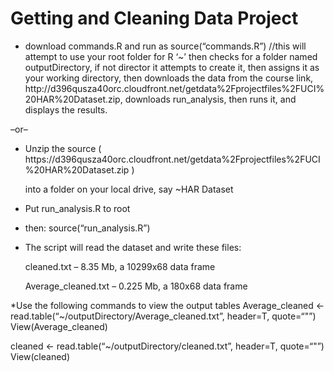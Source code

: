 Getting and Cleaning Data Project
=================================

* download commands.R and run as source("commands.R") //this will attempt to use your root folder for R '~' then checks for a folder named outputDirectory, if not director it attempts to create it, then assigns it as your working directory, then downloads the data from the course link, http://d396qusza40orc.cloudfront.net/getdata%2Fprojectfiles%2FUCI%20HAR%20Dataset.zip, downloads run_analysis, then runs it, and displays the results.

--or--

* Unzip the source
  ( https://d396qusza40orc.cloudfront.net/getdata%2Fprojectfiles%2FUCI%20HAR%20Dataset.zip )

  into a folder on your local drive, say ~\data\UCI HAR Dataset\

* Put run_analysis.R to  root

* then: source("run_analysis.R")

* The script will read the dataset and write these files:

  cleaned.txt  -- 8.35 Mb, a 10299x68 data frame

  Average_cleaned.txt  -- 0.225 Mb, a 180x68 data frame

*Use the following commands to view the output tables 
Average_cleaned <- read.table("~/outputDirectory/Average_cleaned.txt", header=T, quote="\"")
View(Average_cleaned)

cleaned <- read.table("~/outputDirectory/cleaned.txt", header=T, quote="\"")
View(cleaned)